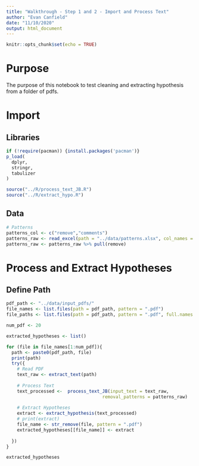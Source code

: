 ```yaml
---
title: "Walkthrough - Step 1 and 2 - Import and Process Text"
author: "Evan Canfield"
date: "11/10/2020"
output: html_document
---
```


```r
knitr::opts_chunk$set(echo = TRUE)
```

# Purpose
The purpose of this notebook to test cleaning and extracting hypothesis from a folder of pdfs.

# Import
## Libraries
```r
if (!require(pacman)) {install.packages('pacman')} 
p_load(
  dplyr,
  stringr,
  tabulizer
)

source("../R/process_text_JB.R")
source("../R/extract_hypo.R")
```

## Data
```r
# Patterns
patterns_col <- c("remove","comments")
patterns_raw <- read_excel(path = "../data/patterns.xlsx", col_names = patterns_col, )
patterns_raw <- patterns_raw %>% pull(remove)
```

# Process and Extract Hypotheses
## Define Path
```r
pdf_path <- "../data/input_pdfs/"
file_names <- list.files(path = pdf_path, pattern = ".pdf")
file_paths <- list.files(path = pdf_path, pattern = ".pdf", full.names = TRUE)
```


```r
num_pdf <- 20

extracted_hypotheses <- list()

for (file in file_names[1:num_pdf]){
  path <- paste0(pdf_path, file)
  print(path)
  try({
    # Read PDF
    text_raw <- extract_text(path)
    
    # Process Text
    text_processed <-  process_text_JB(input_text = text_raw, 
                                    removal_patterns = patterns_raw)
    
    # Extract Hypotheses
    extract <- extract_hypothesis(text_processed)
    # print(extract)
    file_name <- str_remove(file, pattern = ".pdf")
    extracted_hypotheses[[file_name]] <- extract
    
  })
}
```


```r
extracted_hypotheses
```

